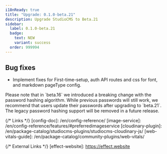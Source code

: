 ```yaml
---
i18nReady: true
title: "Upgrade: 0.1.0-beta.21"
description: Upgrade StudioCMS to Beta.21
sidebar:
  label: 0.1.0-beta.21
  badge:
    text: NEW
    variant: success
  order: 999994
---
```



<QuickUpdate />

## Bug fixes

- Implement fixes for First-time-setup, auth API routes and css for font, and markdown pageType config.

<Aside title="Note">
Please note that in `beta.16` we introduced a breaking change with the password hashing algorithm. While previous passwords will still work, we recommend that users update their passwords after upgrading to `beta.21`. The legacy password hashing support will be removed in a future release.
</Aside>

{/* Links */}
[config-doc]: /en/config-reference/
[image-service]: /en/config-reference/features/#preferredimageservice
[cloudinary-plugin]: /en/package-catalog/studiocms-plugins/studiocms-cloudinary-js/
[web-vitals-guide]: /en/package-catalog/community-plugins/web-vitals/

{/* External Links */}
[effect-website]: https://effect.website